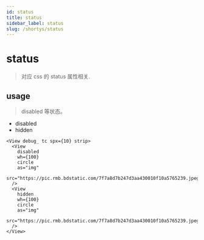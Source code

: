 ```yaml
---
id: status
title: status
sidebar_label: status
slug: /shortys/status
---
```


# status

> 对应 css 的 status 属性相关.

## usage

> disabled 等状态。

- disabled
- hidden

```tsx live
<View debug_ tc spx={10} strip>
  <View
    disabled
    wh={100}
    circle
    as="img"
    src="https://pic.rmb.bdstatic.com/7f7a8d7b247d3aa430010f10a5765239.jpeg"
  />
  <View
    hidden
    wh={100}
    circle
    as="img"
    src="https://pic.rmb.bdstatic.com/7f7a8d7b247d3aa430010f10a5765239.jpeg"
  />
</View>
```
